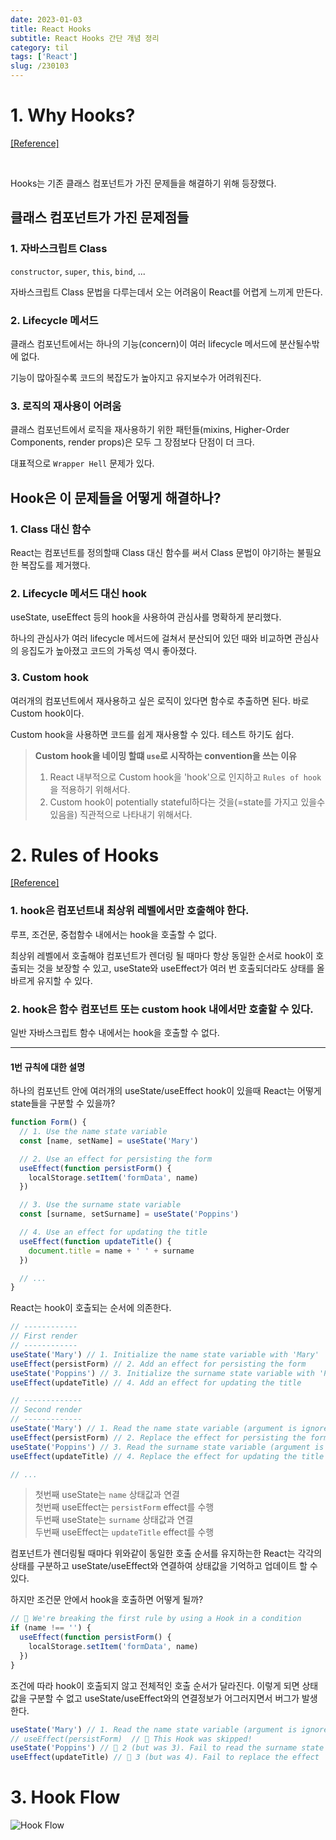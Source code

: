 ```yaml
---
date: 2023-01-03
title: React Hooks
subtitle: React Hooks 간단 개념 정리
category: til
tags: ['React']
slug: /230103
---
```


# 1. Why Hooks?

[[Reference]](https://reactjs.org/docs/hooks-intro.html#motivation)

<br />

Hooks는 기존 클래스 컴포넌트가 가진 문제들을 해결하기 위해 등장했다.

## 클래스 컴포넌트가 가진 문제점들

### 1. 자바스크립트 Class

`constructor`, `super`, `this`, `bind`, ...

자바스크립트 Class 문법을 다루는데서 오는 어려움이 React를 어렵게 느끼게 만든다.

### 2. Lifecycle 메서드

클래스 컴포넌트에서는 하나의 기능(concern)이 여러 lifecycle 메서드에 분산될수밖에 없다.

기능이 많아질수록 코드의 복잡도가 높아지고 유지보수가 어려워진다.

### 3. 로직의 재사용이 어려움

클래스 컴포넌트에서 로직을 재사용하기 위한 패턴들(mixins, Higher-Order Components, render props)은 모두 그 장점보다 단점이 더 크다.

대표적으로 `Wrapper Hell` 문제가 있다.

## Hook은 이 문제들을 어떻게 해결하나?

### 1. Class 대신 함수

React는 컴포넌트를 정의할때 Class 대신 함수를 써서 Class 문법이 야기하는 불필요한 복잡도를 제거했다.

### 2. Lifecycle 메서드 대신 hook

useState, useEffect 등의 hook을 사용하여 관심사를 명확하게 분리했다.

하나의 관심사가 여러 lifecycle 메서드에 걸쳐서 분산되어 있던 때와 비교하면 관심사의 응집도가 높아졌고 코드의 가독성 역시 좋아졌다.

### 3. Custom hook

여러개의 컴포넌트에서 재사용하고 싶은 로직이 있다면 함수로 추출하면 된다. 바로 Custom hook이다.

Custom hook을 사용하면 코드를 쉽게 재사용할 수 있다. 테스트 하기도 쉽다.

> **Custom hook을 네이밍 할떄 `use`로 시작하는 convention을 쓰는 이유**
>
> 1. React 내부적으로 Custom hook을 'hook'으로 인지하고 `Rules of hook`을 적용하기 위해서다.
> 2. Custom hook이 potentially stateful하다는 것을(=state를 가지고 있을수 있음을) 직관적으로 나타내기 위해서다.

# 2. Rules of Hooks

[[Reference]](https://reactjs.org/docs/hooks-rules.html)

### 1. hook은 컴포넌트내 최상위 레벨에서만 호출해야 한다.

루프, 조건문, 중첩함수 내에서는 hook을 호출할 수 없다.

최상위 레벨에서 호출해야 컴포넌트가 렌더링 될 때마다 항상 동일한 순서로 hook이 호출되는 것을 보장할 수 있고, useState와 useEffect가 여러 번 호출되더라도 상태를 올바르게 유지할 수 있다.

### 2. hook은 함수 컴포넌트 또는 custom hook 내에서만 호출할 수 있다.

일반 자바스크립트 함수 내에서는 hook을 호출할 수 없다.

---

#### 1번 규칙에 대한 설명

하나의 컴포넌트 안에 여러개의 useState/useEffect hook이 있을때 React는 어떻게 state들을 구분할 수 있을까?

```js
function Form() {
  // 1. Use the name state variable
  const [name, setName] = useState('Mary')

  // 2. Use an effect for persisting the form
  useEffect(function persistForm() {
    localStorage.setItem('formData', name)
  })

  // 3. Use the surname state variable
  const [surname, setSurname] = useState('Poppins')

  // 4. Use an effect for updating the title
  useEffect(function updateTitle() {
    document.title = name + ' ' + surname
  })

  // ...
}
```

React는 hook이 호출되는 순서에 의존한다.

```js
// ------------
// First render
// ------------
useState('Mary') // 1. Initialize the name state variable with 'Mary'
useEffect(persistForm) // 2. Add an effect for persisting the form
useState('Poppins') // 3. Initialize the surname state variable with 'Poppins'
useEffect(updateTitle) // 4. Add an effect for updating the title

// -------------
// Second render
// -------------
useState('Mary') // 1. Read the name state variable (argument is ignored)
useEffect(persistForm) // 2. Replace the effect for persisting the form
useState('Poppins') // 3. Read the surname state variable (argument is ignored)
useEffect(updateTitle) // 4. Replace the effect for updating the title

// ...
```

> 첫번째 useState는 `name` 상태값과 연결\
> 첫번째 useEffect는 `persistForm` effect를 수행\
> 두번째 useState는 `surname` 상태값과 연결\
> 두번째 useEffect는 `updateTitle` effect를 수행

컴포넌트가 렌더링될 때마다 위와같이 동일한 호출 순서를 유지하는한 React는 각각의 상태를 구분하고 useState/useEffect와 연결하여 상태값을 기억하고 업데이트 할 수 있다.

하지만 조건문 안에서 hook을 호출하면 어떻게 될까?

```js
// 🔴 We're breaking the first rule by using a Hook in a condition
if (name !== '') {
  useEffect(function persistForm() {
    localStorage.setItem('formData', name)
  })
}
```

조건에 따라 hook이 호출되지 않고 전체적인 호출 순서가 달라진다. 이렇게 되면 상태값을 구분할 수 없고 useState/useEffect와의 연결정보가 어그러지면서 버그가 발생한다.

```js
useState('Mary') // 1. Read the name state variable (argument is ignored)
// useEffect(persistForm)  // 🔴 This Hook was skipped!
useState('Poppins') // 🔴 2 (but was 3). Fail to read the surname state variable
useEffect(updateTitle) // 🔴 3 (but was 4). Fail to replace the effect
```

# 3. Hook Flow

![Hook Flow](./hook-flow.png)
